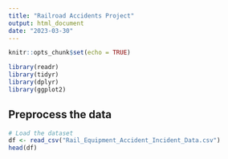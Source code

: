 ```yaml
---
title: "Railroad Accidents Project"
output: html_document
date: "2023-03-30"
---
```


```r
knitr::opts_chunk$set(echo = TRUE)
```

```r
library(readr)
library(tidyr)
library(dplyr)
library(ggplot2)
```

## Preprocess the data

```r
# Load the dataset
df <- read_csv("Rail_Equipment_Accident_Incident_Data.csv")
head(df)
```